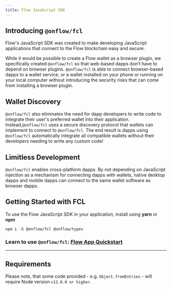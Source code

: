 ```yaml
---
title: Flow JavaScript SDK
---
```


## Introducing `@onflow/fcl`

Flow's JavaScript SDK was created to make developing JavaScript applications that connect to
the Flow blockchain easy and secure.

While it would be possible to create a Flow wallet as a browser plugin, we specifically created `@onflow/fcl` so that web-based dapps don’t have to depend on browser
plugins. `@onflow/fcl` is able to connect browser-based dapps to a wallet service, or a wallet installed on your phone
or running on your local computer without introducing the security risks that can come from installing
a browser plugin.

## Wallet Discovery

`@onflow/fcl` also eliminates the need for dapp developers to write code to integrate their user's preferred wallet into
their application. Instead,`@onflow/fcl` uses a secure discovery protocol that wallets can implement to connect
to `@onflow/fcl`. The end result is dapps using `@onflow/fcl` automatically integrate all compatible wallets without their developers
needing to write any custom code!

## Limitless Development

`@onflow/fcl` enables cross-platform dapps. By not depending on JavaScript injection as a mechanism for connecting dapps with wallets,
native desktop dapps and mobile dapps can connect to the same wallet software as browser dapps.

## Getting Started with FCL

To use the Flow JavaScript SDK in your application, install using **yarn** or **npm**

```shell
npm i -S @onflow/fcl @onflow/types

```

### Learn to use `@onflow/fcl`: [Flow App Quickstart](https://docs.onflow.org/flow-js-sdk/flow-app-quickstart)

---

## Requirements

Please note, that some code provided - e.g. `Object.fromEntries` - will require Node version `v12.0.0 or higher`.
